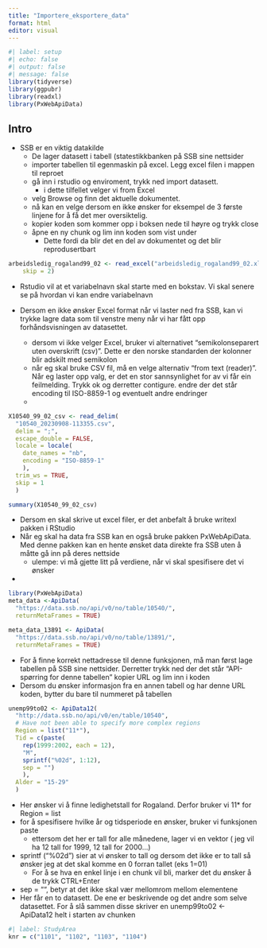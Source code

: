 ```yaml
---
title: "Importere_eksportere_data"
format: html
editor: visual
---
```


```r
#| label: setup
#| echo: false
#| output: false
#| message: false
library(tidyverse)
library(ggpubr)
library(readxl)
library(PxWebApiData)
```

## Intro

-   SSB er en viktig datakilde
    -   De lager datasett i tabell (statestikkbanken på SSB sine nettsider
    -   importer tabellen til egenmaskin på excel. Legg excel filen i mappen til reproet
    -   gå inn i rstudio og enviroment, trykk ned import datasett.
        -   i dette tilfellet velger vi from Excel
    -   velg Browse og finn det aktuelle dokumentet.
    -   nå kan en velge dersom en ikke ønsker for eksempel de 3 første linjene for å få det mer oversiktelig.
    -   kopier koden som kommer opp i boksen nede til høyre og trykk close
    -   åpne en ny chunk og lim inn koden som vist under
        -   Dette fordi da blir det en del av dokumentet og det blir reprodusertbart

```r
arbeidsledig_rogaland99_02 <- read_excel("arbeidsledig_rogaland99_02.xlsx", 
    skip = 2)
```

-   Rstudio vil at et variabelnavn skal starte med en bokstav. Vi skal senere se på hvordan vi kan endre variabelnavn

-   Dersom en ikke ønsker Excel format når vi laster ned fra SSB, kan vi trykke lagre data som til venstre meny når vi har fått opp forhåndsvisningen av datasettet.

    -   dersom vi ikke velger Excel, bruker vi alternativet "semikolonseparert uten overskrift (csv)". Dette er den norske standarden der kolonner blir adskilt med semikolon
    -   når eg skal bruke CSV fil, må en velge alternativ "from text (reader)". Når eg laster opp valg, er det en stor sannsynlighet for av vi får ein feilmelding. Trykk ok og derretter contigure. endre der det står encoding til ISO-8859-1 og eventuelt andre endringer
    -   

```r

X10540_99_02_csv <- read_delim(
  "10540_20230908-113355.csv", 
  delim = ";", 
  escape_double = FALSE, 
  locale = locale(
    date_names = "nb", 
    encoding = "ISO-8859-1"
    ), 
  trim_ws = TRUE, 
  skip = 1
  )

```

```r
summary(X10540_99_02_csv)
```

-   Dersom en skal skrive ut excel filer, er det anbefalt å bruke writexl pakken i RStudio
-   Når eg skal ha data fra SSB kan en også bruke pakken PxWebApiData. Med denne pakken kan en hente ønsket data direkte fra SSB uten å måtte gå inn på deres nettside
    -   ulempe: vi må gjette litt på verdiene, når vi skal spesifisere det vi ønsker
-   

```r
library(PxWebApiData)
meta_data <-ApiData(
  "https://data.ssb.no/api/v0/no/table/10540/",
  returnMetaFrames = TRUE)
```

```r
meta_data_13891 <- ApiData(
  "https://data.ssb.no/api/v0/no/table/13891/",
  returnMetaFrames = TRUE)
```

-   For å finne korrekt nettadresse til denne funksjonen, må man først lage tabellen på SSB sine nettsider. Derretter trykk ned der det står "API-spørring for denne tabellen" kopier URL og lim inn i koden
-   Dersom du ønsker informasjon fra en annen tabell og har denne URL koden, bytter du bare til nummeret på tabellen

```r
unemp99to02 <- ApiData12(
  "http://data.ssb.no/api/v0/en/table/10540",
  # Have not been able to specify more complex regions
  Region = list("11*"),
  Tid = c(paste(
    rep(1999:2002, each = 12), 
    "M",
    sprintf("%02d", 1:12), 
    sep = "")
    ),
  Alder = "15-29"
  )
```

-   Her ønsker vi å finne ledighetstall for Rogaland. Derfor bruker vi 11\* for Region = list
-   for å spesifisere hvilke år og tidsperiode en ønsker, bruker vi funksjonen paste
    -   ettersom det her er tall for alle månedene, lager vi en vektor ( jeg vil ha 12 tall for 1999, 12 tall for 2000...)
-   sprintf ("%02d") sier at vi ønsker to tall og dersom det ikke er to tall så ønsker jeg at det skal komme en 0 forran tallet (eks 1=01)
    -   For å se hva en enkel linje i en chunk vil bli, marker det du ønsker å de trykk CTRL+Enter
-   sep = "", betyr at det ikke skal vær mellomrom mellom elementene
-   Her får en to datasett. De ene er beskrivende og det andre som selve datasettet. For å slå sammen disse skriver en unemp99to02 \<- ApiData12 helt i starten av chunken

```r
#| label: StudyArea
knr = c("1101", "1102", "1103", "1104")
```

